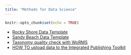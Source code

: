 ```yaml
---
title: "Methods for Data Science"
---
```


```r
knitr::opts_chunk$set(echo = TRUE)
```

- [Rocky Shore Data Template](protocols/Data_Sheet_RockyShore_template.xlsx)
- [Sandy Beach Data Template](protocols/Data_SandyBeach_template.xlsx)
- [Taxonomy quality check with WoRMS](protocols/WoRMS_quality_check.pdf)
- [HOW TO upload data to the Integrated Publishing Toolkit](https://diodon.github.io/P2P/PublishingDataIPT.html)

